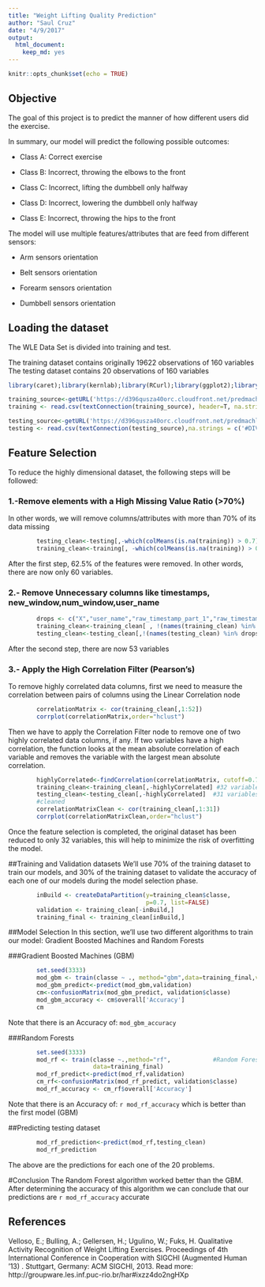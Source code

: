 ```yaml
---
title: "Weight Lifting Quality Prediction"
author: "Saul Cruz"
date: "4/9/2017"
output: 
  html_document: 
    keep_md: yes
---
```


```r
knitr::opts_chunk$set(echo = TRUE)
```

## Objective

The goal of this project is to predict the manner of how different users did the exercise. 

In summary, our model will predict the following possible outcomes:


* Class A: Correct exercise

* Class B: Incorrect, throwing the elbows to the front 

* Class C: Incorrect, lifting the dumbbell only halfway 

* Class D: Incorrect, lowering the dumbbell only halfway

* Class E: Incorrect, throwing the hips to the front 

The model will use multiple features/attributes that are feed from different sensors:

* Arm sensors orientation

* Belt sensors orientation

* Forearm sensors orientation

* Dumbbell sensors orientation

## Loading the dataset

The WLE Data Set is divided into training and test.

The training dataset contains originally 19622 observations of 160 variables
The testing dataset contains 20 observations of 160 variables

```r
library(caret);library(kernlab);library(RCurl);library(ggplot2);library(corrplot);library(randomForest)

training_source<-getURL('https://d396qusza40orc.cloudfront.net/predmachlearn/pml-training.csv',ssl.verifyhost=FALSE,ssl.verifypeer=FALSE)
training <- read.csv(textConnection(training_source), header=T, na.strings = c('#DIV/0', '', 'NA') ,stringsAsFactors = F)

testing_source<-getURL('https://d396qusza40orc.cloudfront.net/predmachlearn/pml-testing.csv',ssl.verifyhost=FALSE,ssl.verifypeer=FALSE)
testing <- read.csv(textConnection(testing_source),na.strings = c('#DIV/0', '', 'NA') , stringsAsFactors=F,header=T)


```

## Feature Selection

To reduce the highly dimensional dataset, the following steps will be followed:

### 1.-Remove elements with a High Missing Value Ratio (>70%)

In other words, we will remove columns/attributes with more than 70% of its data missing
```r
        testing_clean<-testing[,-which(colMeans(is.na(training)) > 0.7)]
        training_clean<-training[, -which(colMeans(is.na(training)) > 0.7)]
```

After the first step, 62.5% of the features were removed. In other words, there are now only 60 variables.

### 2.- Remove Unnecessary columns like timestamps, new_window,num_window,user_name
```r
        drops <- c("X","user_name","raw_timestamp_part_1","raw_timestamp_part_2","cvtd_timestamp","new_window","num_window","problem_id")
        training_clean<-training_clean[ , !(names(training_clean) %in% drops)] #53 variables remaining 
        testing_clean<-testing_clean[,!(names(testing_clean) %in% drops)] #52 variables remaining
```
After the second step, there are now 53 variables

### 3.- Apply the High Correlation Filter (Pearson's)
To remove highly correlated data columns, first we need to measure the correlation between pairs of columns using the Linear Correlation node

```r
        correlationMatrix <- cor(training_clean[,1:52])
        corrplot(correlationMatrix,order="hclust")
```
Then we have to apply the Correlation Filter node to remove one of two highly correlated data columns, if any. If two variables have a high correlation, the function looks at the mean absolute correlation of each variable and removes the variable with the largest mean absolute correlation.

```r
        highlyCorrelated<-findCorrelation(correlationMatrix, cutoff=0.75)
        training_clean<-training_clean[,-highlyCorrelated] #32 variables remaining, including the output
        testing_clean<-testing_clean[,-highlyCorrelated]  #31 variables remaining
        #cleaned
        correlationMatrixClean <- cor(training_clean[,1:31])
        corrplot(correlationMatrixClean,order="hclust")
```
Once the feature selection is completed, the original dataset has been reduced to only 32 variables, this will help to minimize the risk of overfitting the model.

##Training and Validation datasets
We'll use 70% of the training dataset to train our models,  and 30% of the training dataset to validate the accuracy of each one of our models during the model selection phase.

```r
        inBuild <- createDataPartition(y=training_clean$classe,
                                       p=0.7, list=FALSE)
        validation <- training_clean[-inBuild,]
        training_final <- training_clean[inBuild,]
```

##Model Selection
In this section, we'll use two different algorithms to train our model: Gradient Boosted Machines  and Random Forests

###Gradient Boosted Machines (GBM)

```r
        set.seed(3333)
        mod_gbm <- train(classe ~ ., method="gbm",data=training_final,verbose=FALSE) 
        mod_gbm_predict<-predict(mod_gbm,validation)
        cm<-confusionMatrix(mod_gbm_predict, validation$classe) 
        mod_gbm_accuracy <- cm$overall['Accuracy']
        cm
```

Note that there is an Accuracy of: `mod_gbm_accuracy` 

###Random Forests
```r
        set.seed(3333)
        mod_rf <- train(classe ~.,method="rf",            #Random Forest in the training data
                        data=training_final)
        mod_rf_predict<-predict(mod_rf,validation)
        cm_rf<-confusionMatrix(mod_rf_predict, validation$classe)
        mod_rf_accuracy <- cm_rf$overall['Accuracy']
```

Note that there is an Accuracy of: `r mod_rf_accuracy` which is better than the first model (GBM)

##Predicting testing dataset
```r
   
        mod_rf_prediction<-predict(mod_rf,testing_clean)
        mod_rf_prediction
```
The above are the predictions for each one of the 20 problems.

#Conclusion
The Random Forest algorithm worked better than the GBM. After determining the accuracy of this algorithm we can conclude that our predictions are `r mod_rf_accuracy` accurate

## References

Velloso, E.; Bulling, A.; Gellersen, H.; Ugulino, W.; Fuks, H. Qualitative Activity Recognition of Weight Lifting Exercises. Proceedings of 4th International Conference in Cooperation with SIGCHI (Augmented Human '13) . Stuttgart, Germany: ACM SIGCHI, 2013.
Read more: http://groupware.les.inf.puc-rio.br/har#ixzz4do2ngHXp
